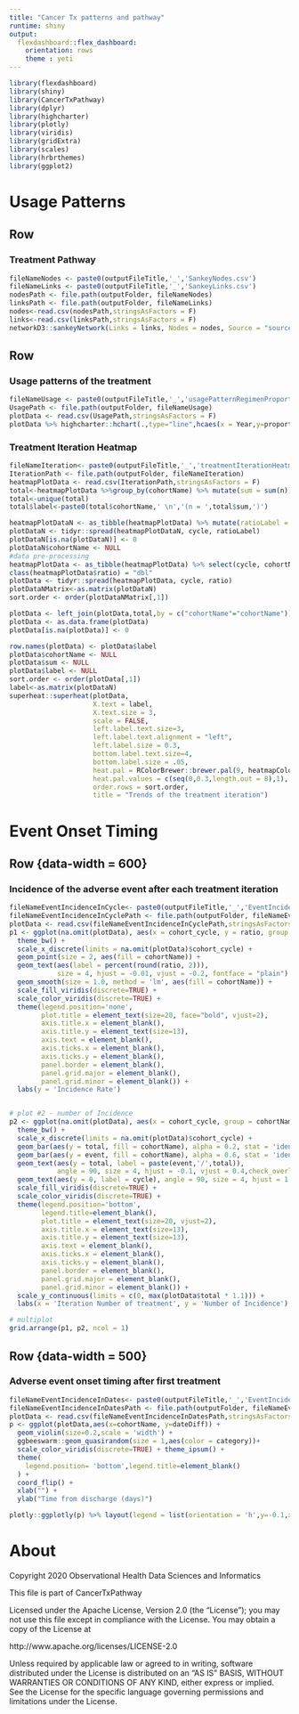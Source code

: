 ```yaml
---
title: "Cancer Tx patterns and pathway"
runtime: shiny
output: 
  flexdashboard::flex_dashboard:
    orientation: rows
    theme : yeti
---
```


```r
library(flexdashboard)
library(shiny)
library(CancerTxPathway)
library(dplyr)
library(highcharter)
library(plotly)
library(viridis)
library(gridExtra)
library(scales)
library(hrbrthemes)
library(ggplot2)
```

Usage Patterns {data-orientation=rows}
================================

Row
-------------------------------------

### Treatment Pathway

```r
fileNameNodes <- paste0(outputFileTitle,'_','SankeyNodes.csv')
fileNameLinks <- paste0(outputFileTitle,'_','SankeyLinks.csv')
nodesPath <- file.path(outputFolder, fileNameNodes)
linksPath <- file.path(outputFolder, fileNameLinks)
nodes<-read.csv(nodesPath,stringsAsFactors = F)
links<-read.csv(linksPath,stringsAsFactors = F)
networkD3::sankeyNetwork(Links = links, Nodes = nodes, Source = "source",Target = "target", Value = "value", NodeID = "name", fontSize = 12, nodeWidth = 30,sinksRight = FALSE)
```

Row
-------------------------------------

### Usage patterns of the treatment

```r

fileNameUsage <- paste0(outputFileTitle,'_','usagePatternRegimenProportion.csv')
UsagePath <- file.path(outputFolder, fileNameUsage)
plotData <- read.csv(UsagePath,stringsAsFactors = F)
plotData %>% highcharter::hchart(.,type="line",hcaes(x = Year,y=proportion,group = Cohort)) %>% hc_xAxis(title = list(text = "Year")) %>% hc_yAxis(title = list(text = "The number of patients treated specific regimen / Total patients received chemotherapy (%)"),from = 0, to =70)

```

### Treatment Iteration Heatmap {.no-padding}

```r

fileNameIteration<- paste0(outputFileTitle,'_','treatmentIterationHeatmap.csv')
IterationPath <- file.path(outputFolder, fileNameIteration)
heatmapPlotData <- read.csv(IterationPath,stringsAsFactors = F)
total<-heatmapPlotData %>%group_by(cohortName) %>% mutate(sum = sum(n)) %>% select (cohortName,sum)
total<-unique(total)
total$label<-paste0(total$cohortName,' \n','(n = ',total$sum,')')

heatmapPlotDataN <- as_tibble(heatmapPlotData) %>% mutate(ratioLabel = paste0(ratio,'\n','(n = ',n,')')) %>%  select(cycle, cohortName, ratioLabel)%>% subset(cycle <=maximumCycleNumber)
plotDataN <- tidyr::spread(heatmapPlotDataN, cycle, ratioLabel)
plotDataN[is.na(plotDataN)] <- 0
plotDataN$cohortName <- NULL
#data pre-processing
heatmapPlotData <- as_tibble(heatmapPlotData) %>% select(cycle, cohortName, ratio) %>% subset(cycle <=maximumCycleNumber)
class(heatmapPlotData$ratio) = "dbl"
plotData <- tidyr::spread(heatmapPlotData, cycle, ratio)
plotDataNMatrix<-as.matrix(plotDataN)
sort.order <- order(plotDataNMatrix[,1])

plotData <- left_join(plotData,total,by = c("cohortName"="cohortName"))
plotData <- as.data.frame(plotData)
plotData[is.na(plotData)] <- 0

row.names(plotData) <- plotData$label
plotData$cohortName <- NULL
plotData$sum <- NULL
plotData$label <- NULL
sort.order <- order(plotData[,1])
label<-as.matrix(plotDataN)
superheat::superheat(plotData,
                     X.text = label,
                     X.text.size = 3,
                     scale = FALSE,
                     left.label.text.size=3,
                     left.label.text.alignment = "left",
                     left.label.size = 0.3,
                     bottom.label.text.size=4,
                     bottom.label.size = .05,
                     heat.pal = RColorBrewer::brewer.pal(9, heatmapColor),
                     heat.pal.values = c(seq(0,0.3,length.out = 8),1),
                     order.rows = sort.order,
                     title = "Trends of the treatment iteration")

```

Event Onset Timing
================================

Row {data-width = 600}
--------------------------------

### Incidence of the adverse event after each treatment iteration {data-vertical_layout=scroll}

```r

fileNameEventIncidenceInCycle<- paste0(outputFileTitle,'_','EventIncidenceInCycle.csv')
fileNameEventIncidenceInCyclePath <- file.path(outputFolder, fileNameEventIncidenceInCycle)
plotData <- read.csv(fileNameEventIncidenceInCyclePath,stringsAsFactors = F)
p1 <- ggplot(na.omit(plotData), aes(x = cohort_cycle, y = ratio, group = cohortName, color = cohortName)) +
  theme_bw() +
  scale_x_discrete(limits = na.omit(plotData)$cohort_cycle) +
  geom_point(size = 2, aes(fill = cohortName)) +
  geom_text(aes(label = percent(round(ratio, 2))),
            size = 4, hjust = -0.01, vjust = -0.2, fontface = "plain") +
  geom_smooth(size = 1.0, method = 'lm', aes(fill = cohortName)) +
  scale_fill_viridis(discrete=TRUE) +
  scale_color_viridis(discrete=TRUE) +
  theme(legend.position='none',
        plot.title = element_text(size=20, face="bold", vjust=2),
        axis.title.x = element_blank(),
        axis.title.y = element_text(size=13),
        axis.text = element_blank(),
        axis.ticks.x = element_blank(),
        axis.ticks.y = element_blank(),
        panel.border = element_blank(),
        panel.grid.major = element_blank(),
        panel.grid.minor = element_blank()) +
  labs(y = 'Incidence Rate')


# plot #2 - number of Incidence
p2 <- ggplot(na.omit(plotData), aes(x = cohort_cycle, group = cohortName, color = cohortName)) +
  theme_bw() +
  scale_x_discrete(limits = na.omit(plotData)$cohort_cycle) +
  geom_bar(aes(y = total, fill = cohortName), alpha = 0.2, stat = 'identity',show.legend = TRUE) +
  geom_bar(aes(y = event, fill = cohortName), alpha = 0.6, stat = 'identity',show.legend = FALSE) +
  geom_text(aes(y = total, label = paste(event,'/',total)),
            angle = 90, size = 4, hjust = -0.1, vjust = 0.4,check_overlap = TRUE,show.legend = FALSE, position = position_dodge(width = 0.6)) +
  geom_text(aes(y = 0, label = cycle), angle = 90, size = 4, hjust = 1.25, vjust = 0.4,check_overlap = TRUE,show.legend = FALSE) +
  scale_fill_viridis(discrete=TRUE) +
  scale_color_viridis(discrete=TRUE) +
  theme(legend.position='bottom',
        legend.title=element_blank(),
        plot.title = element_text(size=20, vjust=2),
        axis.title.x = element_text(size=13),
        axis.title.y = element_text(size=13),
        axis.text = element_blank(),
        axis.ticks.x = element_blank(),
        axis.ticks.y = element_blank(),
        panel.border = element_blank(),
        panel.grid.major = element_blank(),
        panel.grid.minor = element_blank()) +
  scale_y_continuous(limits = c(0, max(plotData$total * 1.1))) +
  labs(x = 'Iteration Number of treatment', y = 'Number of Incidence')

# multiplot
grid.arrange(p1, p2, ncol = 1)

```

Row {data-width = 500}
--------------------------------

### Adverse event onset timing after first treatment {data-vertical_layout=scroll}

```r
fileNameEventIncidenceInDates<- paste0(outputFileTitle,'_','EventIncidenceInDates.csv')
fileNameEventIncidenceInDatesPath <- file.path(outputFolder, fileNameEventIncidenceInDates)
plotData <- read.csv(fileNameEventIncidenceInDatesPath,stringsAsFactors = F)
p <- ggplot(plotData,aes(x=cohortName, y=dateDiff)) +
  geom_violin(size=0.2,scale = 'width') +
  ggbeeswarm::geom_quasirandom(size = 1,aes(color = category))+
  scale_color_viridis(discrete=TRUE) + theme_ipsum() +
  theme(
    legend.position= 'bottom',legend.title=element_blank()
  ) +
  coord_flip() +
  xlab("") +
  ylab("Time from discharge (days)")

plotly::ggplotly(p) %>% layout(legend = list(orientation = 'h',y=-0.1,x=0))

```   

About
================================

Copyright 2020 Observational Health Data Sciences and Informatics

This file is part of CancerTxPathway

Licensed under the Apache License, Version 2.0 (the "License");
you may not use this file except in compliance with the License.
You may obtain a copy of the License at

http://www.apache.org/licenses/LICENSE-2.0

Unless required by applicable law or agreed to in writing, software
distributed under the License is distributed on an "AS IS" BASIS,
WITHOUT WARRANTIES OR CONDITIONS OF ANY KIND, either express or implied.
See the License for the specific language governing permissions and
limitations under the License.
